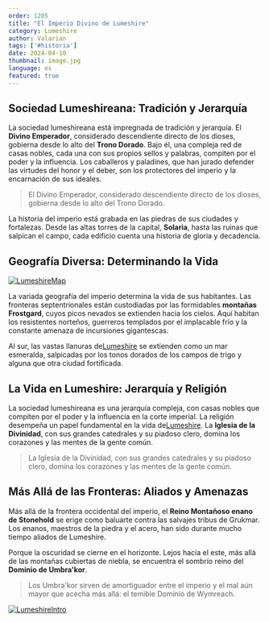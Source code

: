 ```yaml
---
order: 1205
title: "El Imperio Divino de Lumeshire"
category: Lumeshire
author: Valarian
tags: ['#historia']
date: 2024-04-10
thumbnail: image.jpg
language: es
featured: true
---
```


## Sociedad Lumeshireana: Tradición y Jerarquía

La sociedad lumeshireana está impregnada de tradición y jerarquía. El **Divino Emperador**, considerado descendiente directo de los dioses, gobierna desde lo alto del **Trono Dorado**. Bajo él, una compleja red de casas nobles, cada una con sus propios sellos y palabras, compiten por el poder y la influencia. Los caballeros y paladines, que han jurado defender las virtudes del honor y el deber, son los protectores del imperio y la encarnación de sus ideales.

> El Divino Emperador, considerado descendiente directo de los dioses, gobierna desde lo alto del Trono Dorado.

La historia del imperio está grabada en las piedras de sus ciudades y fortalezas. Desde las altas torres de la capital, **Solaria**, hasta las ruinas que salpican el campo, cada edificio cuenta una historia de gloria y decadencia.

## Geografía Diversa: Determinando la Vida

[![LumeshireMap](https://i.imgur.com/hZSjjVU.png)](https://i.imgur.com/hZSjjVU.png)

La variada geografía del imperio determina la vida de sus habitantes. Las fronteras septentrionales están custodiadas por las formidables **montañas Frostgard**, cuyos picos nevados se extienden hacia los cielos. Aquí habitan los resistentes norteños, guerreros templados por el implacable frío y la constante amenaza de incursiones gigantescas.

Al sur, las vastas llanuras de[Lumeshire](https://www.drusniel.com/el-imperio-divino-de-lumeshire/) se extienden como un mar esmeralda, salpicadas por los tonos dorados de los campos de trigo y alguna que otra ciudad fortificada.

## La Vida en Lumeshire: Jerarquía y Religión

La sociedad lumeshireana es una jerarquía compleja, con casas nobles que compiten por el poder y la influencia en la corte imperial. La religión desempeña un papel fundamental en la vida de[Lumeshire](https://www.drusniel.com/el-imperio-divino-de-lumeshire/). La **Iglesia de la Divinidad**, con sus grandes catedrales y su piadoso clero, domina los corazones y las mentes de la gente común.

> La Iglesia de la Divinidad, con sus grandes catedrales y su piadoso clero, domina los corazones y las mentes de la gente común.

## Más Allá de las Fronteras: Aliados y Amenazas

Más allá de la frontera occidental del imperio, el **Reino Montañoso enano de Stonehold** se erige como baluarte contra las salvajes tribus de Grukmar. Los enanos, maestros de la piedra y el acero, han sido durante mucho tiempo aliados de Lumeshire.

Porque la oscuridad se cierne en el horizonte. Lejos hacia el este, más allá de las montañas cubiertas de niebla, se encuentra el sombrío reino del **Dominio de Umbra'kor**. 

> Los Umbra'kor sirven de amortiguador entre el imperio y el mal aún mayor que acecha más allá: el temible Dominio de Wymreach.

[![LumeshireIntro](https://i.imgur.com/RNjhnOi.png)](https://i.imgur.com/RNjhnOi.png)